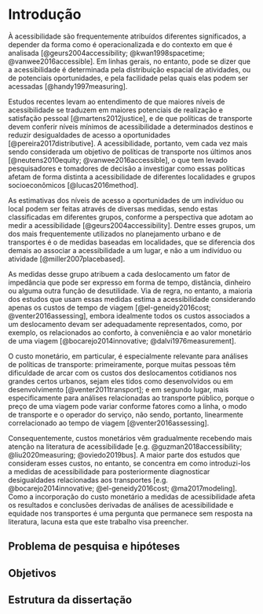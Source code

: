 # Introdução {#intro}

À acessibilidade são frequentemente atribuídos diferentes significados, a depender da forma como é operacionalizada e do contexto em que é analisada [@geurs2004accessibility; @kwan1998spacetime; @vanwee2016accessible]. Em linhas gerais, no entanto, pode se dizer que a acessibilidade é determinada pela distribuição espacial de atividades, ou de potenciais oportunidades, e pela facilidade pelas quais elas podem ser acessadas [@handy1997measuring].

Estudos recentes levam ao entendimento de que maiores níveis de acessibilidade se traduzem em maiores potenciais de realização e satisfação pessoal [@martens2012justice], e de que políticas de transporte devem conferir níveis mínimos de acessibilidade a determinados destinos e reduzir desigualdades de acesso a oportunidades [@pereira2017distributive]. A acessibilidade, portanto, vem cada vez mais sendo considerada um objetivo de políticas de transporte nos últimos anos [@neutens2010equity; @vanwee2016accessible], o que tem levado pesquisadores e tomadores de decisão a investigar como essas políticas afetam de forma distinta a acessibilidade de diferentes localidades e grupos socioeconômicos [@lucas2016method].

As estimativas dos níveis de acesso a oportunidades de um indivíduo ou local podem ser feitas através de diversas medidas, sendo estas classificadas em diferentes grupos, conforme a perspectiva que adotam ao medir a acessibilidade [@geurs2004accessibility]. Dentre esses grupos, um dos mais frequentemente utilizados no planejamento urbano e de transportes é o de medidas baseadas em localidades, que se diferencia dos demais ao associar a acessibilidade a um lugar, e não a um indivíduo ou atividade [@miller2007placebased]. 

As medidas desse grupo atribuem a cada deslocamento um fator de impedância que pode ser expresso em forma de tempo, distância, dinheiro ou alguma outra função de desutilidade. Via de regra, no entanto, a maioria dos estudos que usam essas medidas estima a acessibilidade considerando apenas os custos de tempo de viagem [@el-geneidy2016cost; @venter2016assessing], embora idealmente todos os custos associados a um deslocamento devam ser adequadamente representados, como, por exemplo, os relacionados ao conforto, à conveniência e ao valor monetário de uma viagem [@bocarejo2014innovative; @dalvi1976measurement]. 

O custo monetário, em particular, é especialmente relevante para análises de políticas de transporte: primeiramente, porque muitas pessoas têm dificuldade de arcar com os custos dos deslocamentos cotidianos nos grandes certos urbanos, sejam eles tidos como desenvolvidos ou em desenvolvimento [@venter2011transport]; e em segundo lugar, mais especificamente para análises relacionadas ao transporte público, porque o preço de uma viagem pode variar conforme fatores como a linha, o modo de transporte e o operador do serviço, não sendo, portanto, linearmente correlacionado ao tempo de viagem [@venter2016assessing].

Consequentemente, custos monetários vêm gradualmente recebendo mais atenção na literatura de acessibilidade [e.g. @guzman2018accessibility; @liu2020measuring; @oviedo2019bus]. A maior parte dos estudos que consideram esses custos, no entanto, se concentra em como introduzi-los a medidas de acessibilidade para posteriormente diagnosticar desigualdades relacionadas aos transportes [e.g. @bocarejo2014innovative; @el-geneidy2016cost; @ma2017modeling]. Como a incorporação do custo monetário a medidas de acessibilidade afeta os resultados e conclusões derivadas de análises de acessibilidade e equidade nos transportes é uma pergunta que permanece sem resposta na literatura, lacuna esta que este trabalho visa preencher.

## Problema de pesquisa e hipóteses

## Objetivos

## Estrutura da dissertação